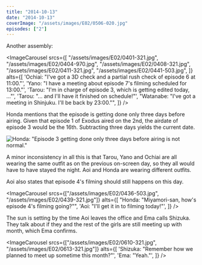 ```yaml
---
title: "2014-10-13"
date: "2014-10-13"
coverImage: "/assets/images/E02/0506-020.jpg"
episodes: ["2"]
---
```


Another assembly:

<ImageCarousel
  srcs={[
    "/assets/images/E02/0401-321.jpg",
    "/assets/images/E02/0404-970.jpg",
    "/assets/images/E02/0408-321.jpg",
    "/assets/images/E02/0411-321.jpg",
    "/assets/images/E02/0441-503.jpg",
  ]}
  alts={[
    'Ochiai: "I\'ve got a 3D check and a partial rush check of episode 6 at 11:00."',
    'Yano: "I have a meeting about episode 7\'s filming scheduled for 13:00."',
    'Tarou: "I\'m in charge of episode 3, which is getting edited today, ..."',
    'Tarou: "... and I\'ll have it finished on schedule!"',
    "Watanabe: \"I've got a meeting in Shinjuku. I'll be back by 23:00.\"",
  ]}
/>

Honda mentions that the episode is getting done only three days before airing. Given that episode 1 of Exodus aired on the 2nd, the airdate of episode 3 would be the 16th. Subtracting three days yields the current date.

![Honda: "Episode 3 getting done only three days before airing is not normal."](/assets/images/E02/0417-503.jpg)

A minor inconsistency in all this is that Tarou, Yano and Ochiai are all wearing the same outfit as on the previous on-screen day, so they all would have to have stayed the night. Aoi and Honda are wearing different outfits.

Aoi also states that episode 4's filming should still happens on this day.

<ImageCarousel
  srcs={["/assets/images/E02/0436-503.jpg", "/assets/images/E02/0439-321.jpg"]}
  alts={[
    "Honda: \"Miyamori-san, how's episode 4's filming going?\"",
    'Aoi: "I\'ll get it in to filming today!"',
  ]}
/>

The sun is setting by the time Aoi leaves the office and Ema calls Shizuka. They talk about if they and the rest of the girls are still meeting up with month, which Ema confirms.

<ImageCarousel
  srcs={["/assets/images/E02/0610-321.jpg", "/assets/images/E02/0613-321.jpg"]}
  alts={[
    'Shizuka: "Remember how we planned to meet up sometime this month?"',
    'Ema: "Yeah."',
  ]}
/>
